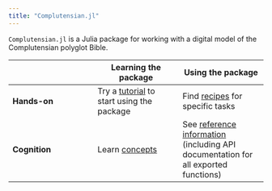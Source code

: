 ```yaml
---
title: "Complutensian.jl"
---
```



`Complutensian.jl` is a Julia package for working with a digital model of the Complutensian polyglot Bible.




| | Learning the package | Using the package |
| --- | --- | --- |
| **Hands-on** |  Try a [tutorial](./tutorials/) to start using  the package  | Find [recipes](./guides/) for specific tasks |
| **Cognition** | Learn [concepts](./concepts/)   | See [reference information](./reference/) (including API documentation for all exported functions) |